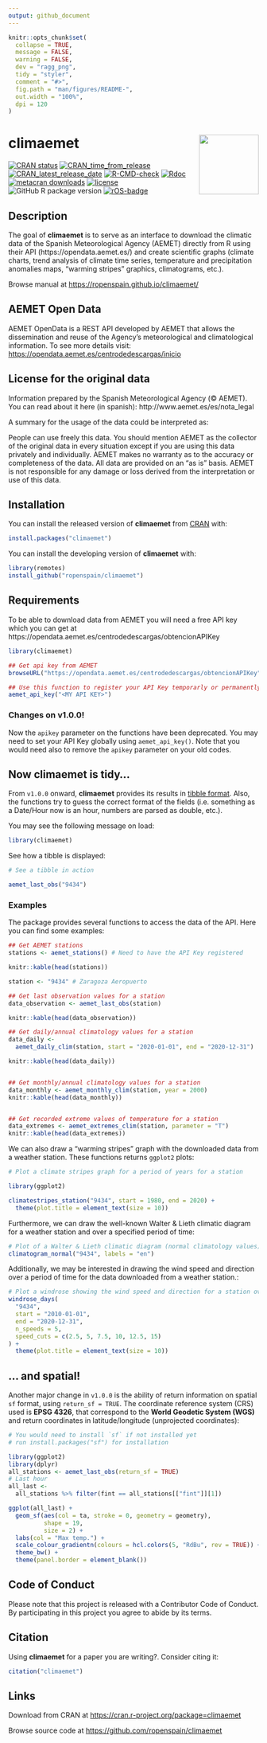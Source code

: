 ```yaml
---
output: github_document
---
```


<!-- README.md is generated from README.Rmd. Please edit that file -->

```r
knitr::opts_chunk$set(
  collapse = TRUE,
  message = FALSE,
  warning = FALSE,
  dev = "ragg_png",
  tidy = "styler",
  comment = "#>",
  fig.path = "man/figures/README-",
  out.width = "100%",
  dpi = 120
)

```

# climaemet <img src="man/figures/logo.png" align="right" width="120" />

<!-- badges: start -->
[![CRAN status](https://www.r-pkg.org/badges/version/climaemet?)](https://CRAN.R-project.org/package=climaemet)
[![CRAN_time_from_release](https://www.r-pkg.org/badges/ago/climaemet)](https://cran.r-project.org/package=climaemet)
[![CRAN_latest_release_date](https://www.r-pkg.org/badges/last-release/climaemet)](https://cran.r-project.org/package=climaemet)
[![R-CMD-check](https://github.com/rOpenSpain/climaemet/actions/workflows/roscron-check-standard.yaml/badge.svg)](https://github.com/rOpenSpain/climaemet/actions/workflows/roscron-check-standard.yaml)
[![Rdoc](https://www.rdocumentation.org/badges/version/climaemet)](https://www.rdocumentation.org/packages/climaemet)
[![metacran downloads](https://cranlogs.r-pkg.org/badges/climaemet)](https://cran.r-project.org/package=climaemet)
[![license](https://img.shields.io/badge/license-GPL--3-blue.svg)](https://www.gnu.org/licenses/gpl-3.0.en.html)
![GitHub R package version](https://img.shields.io/github/r-package/v/ropenspain/climaemet?color=blue&label=dev%20version)
[![rOS-badge](https://ropenspain.github.io/rostemplate/reference/figures/ropenspain-badge.svg)](https://ropenspain.es/)

<!-- badges: end -->


## Description

The goal of **climaemet** is to serve as an interface to download the climatic data of the Spanish Meteorological Agency (AEMET) directly from R using their API (https://opendata.aemet.es/) and create scientific graphs (climate charts, trend analysis of climate time series, temperature and precipitation anomalies maps, "warming stripes" graphics, climatograms, etc.).

Browse manual at <https://ropenspain.github.io/climaemet/>


## AEMET Open Data

AEMET OpenData is a REST API developed by AEMET that allows the dissemination and reuse of the Agency's meteorological and climatological information. To see more details visit: <https://opendata.aemet.es/centrodedescargas/inicio>

## License for the original data

Information prepared by the Spanish Meteorological Agency (© AEMET). You can read about it here (in spanish): http://www.aemet.es/es/nota_legal

A summary for the usage of the data could be interpreted as:

People can use freely this data. You should mention AEMET as the collector of the original data in every situation except if you are using this data privately and individually. AEMET makes no warranty as to the accuracy or completeness of the data. All data are provided on an "as is" basis. AEMET is not responsible for any damage or loss derived from the interpretation or use of this data.

## Installation

You can install the released version of **climaemet** from [CRAN](https://CRAN.R-project.org) with:

``` r
install.packages("climaemet")
```

You can install the developing version of **climaemet** with:

``` r
library(remotes)
install_github("ropenspain/climaemet")
```

## Requirements

To be able to download data from AEMET you will need a free API key which you can get at https://opendata.aemet.es/centrodedescargas/obtencionAPIKey

```r
library(climaemet)

## Get api key from AEMET
browseURL("https://opendata.aemet.es/centrodedescargas/obtencionAPIKey")

## Use this function to register your API Key temporarly or permanently
aemet_api_key("<MY API KEY>")

```

### Changes on v1.0.0!

Now the `apikey` parameter on the functions have been deprecated. You may need to set your API Key globally using `aemet_api_key()`.
Note that you would need also to remove the `apikey` parameter on your old codes.

## Now **climaemet** is tidy...

From `v1.0.0` onward, **climaemet** provides its results in [tibble
format](https://tibble.tidyverse.org/). Also, the functions try to
guess the correct format of the fields (i.e. something as a Date/Hour now is an hour, numbers are parsed as double, etc.).

You may see the following message on load:

```r

library(climaemet)

```



See how a tibble is displayed:

```r
# See a tibble in action

aemet_last_obs("9434")

```


### Examples

The package provides several functions to access the data of the API. Here you can find some examples:

```r

## Get AEMET stations
stations <- aemet_stations() # Need to have the API Key registered

knitr::kable(head(stations))

station <- "9434" # Zaragoza Aeropuerto

## Get last observation values for a station
data_observation <- aemet_last_obs(station)

knitr::kable(head(data_observation))

## Get daily/annual climatology values for a station
data_daily <-
  aemet_daily_clim(station, start = "2020-01-01", end = "2020-12-31")

knitr::kable(head(data_daily))


## Get monthly/annual climatology values for a station
data_monthly <- aemet_monthly_clim(station, year = 2000)
knitr::kable(head(data_monthly))


## Get recorded extreme values of temperature for a station
data_extremes <- aemet_extremes_clim(station, parameter = "T")
knitr::kable(head(data_extremes))
```

We can also draw a "warming stripes" graph with the downloaded data from a 
weather station. These functions returns `ggplot2` plots:

```r

# Plot a climate stripes graph for a period of years for a station

library(ggplot2)

climatestripes_station("9434", start = 1980, end = 2020) +
  theme(plot.title = element_text(size = 10))

```

Furthermore, we can draw the well-known Walter & Lieth climatic diagram for a weather station and over a specified period of time:

```r
# Plot of a Walter & Lieth climatic diagram (normal climatology values) for a station
climatogram_normal("9434", labels = "en")
```

Additionally, we may be interested in drawing the wind speed and direction over a period of time for the data downloaded from a weather station.:

```r

# Plot a windrose showing the wind speed and direction for a station over a days period.
windrose_days(
  "9434",
  start = "2010-01-01",
  end = "2020-12-31",
  n_speeds = 5,
  speed_cuts = c(2.5, 5, 7.5, 10, 12.5, 15)
) +
  theme(plot.title = element_text(size = 10))
```

## ... and spatial!

Another major change in `v1.0.0` is the ability of return information on 
spatial `sf` format, using `return_sf = TRUE`. The coordinate reference system (CRS) used is **EPSG 4326**, that correspond to the **World Geodetic System (WGS)** and return coordinates in latitude/longitude (unprojected coordinates): 

```r

# You would need to install `sf` if not installed yet
# run install.packages("sf") for installation

library(ggplot2)
library(dplyr)
all_stations <- aemet_last_obs(return_sf = TRUE)
# Last hour
all_last <-
  all_stations %>% filter(fint == all_stations[["fint"]][1])

ggplot(all_last) +
  geom_sf(aes(col = ta, stroke = 0, geometry = geometry), 
          shape = 19, 
          size = 2) +
  labs(col = "Max temp.") +
  scale_colour_gradientn(colours = hcl.colors(5, "RdBu", rev = TRUE)) +
  theme_bw() +
  theme(panel.border = element_blank())

```


## Code of Conduct

Please note that this project is released with a Contributor Code of Conduct. By participating in this project you agree to abide by its terms.

## Citation

Using **climaemet** for a paper you are writing?. Consider citing it:

```r
citation("climaemet")
```

## Links
Download from CRAN at
<https://cran.r-project.org/package=climaemet>

Browse source code at
<https://github.com/ropenspain/climaemet>
